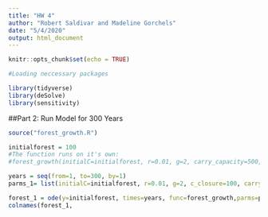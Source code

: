 ```yaml
---
title: "HW 4"
author: "Robert Saldivar and Madeline Gorchels"
date: "5/4/2020"
output: html_document
---
```


```r
knitr::opts_chunk$set(echo = TRUE)
```

```r
#Loading neccessary packages

library(tidyverse)
library(deSolve)
library(sensitivity)

```

##Part 2: Run Model for 300 Years
```r
source("forest_growth.R")

initialforest = 100
#The function runs on it's own:
#forest_growth(initialC=initialforest, r=0.01, g=2, carry_capacity=500, air_temp=20, canopy_closure=100)

years = seq(from=1, to=300, by=1)
parms_1= list(initialC=initialforest, r=0.01, g=2, c_closure=100, carry_capacity=500, air_temp=20)

forest_1 = ode(y=initialforest, times=years, func=forest_growth,parms=parms_1)
colnames(forest_1, 
```

